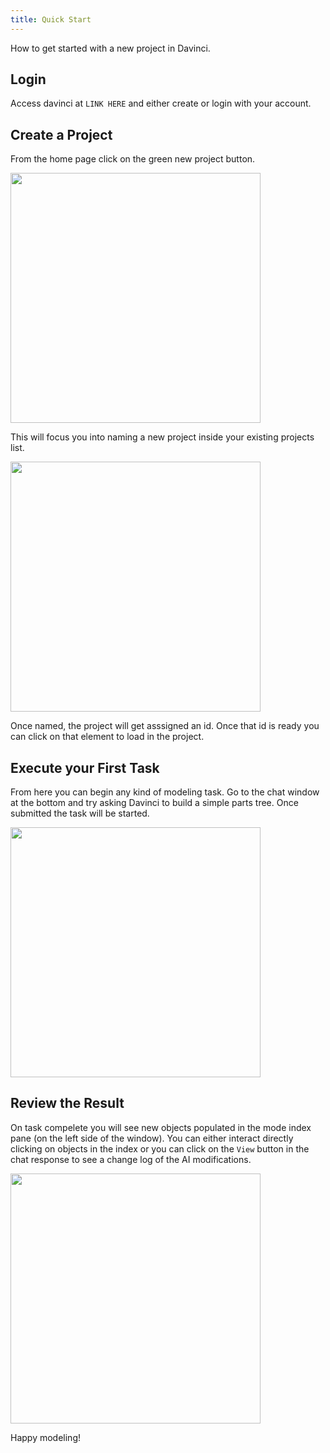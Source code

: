 ```yaml
---
title: Quick Start
---
```

How to get started with a new project in Davinci.

## Login
Access davinci at `LINK HERE` and either create or login with your account.

## Create a Project
From the home page click on the green new project button.

<img height="400" noZoom src="/images/home_start_click.jpg" /> 

 This will focus you into naming a new project inside your existing projects list. 
 
<img height="400" src="/images/home_project_def.jpg" /> 

 Once named, the project will get asssigned an id. Once that id is ready you can click on that element to load in the project. 



## Execute your First Task
From here you can begin any kind of modeling task. Go to the chat window at the bottom and try asking Davinci to build a simple parts tree. Once submitted the task will be started.

 
<img height="400" src="/images/chat_input_example.jpg" /> 

## Review the Result 
On task compelete you will see new objects populated in the mode index pane (on the left side of the window). You can either interact directly clicking on objects in the index or you can click on the `View` button in the chat response to see a change log of the AI modifications. 

<img height="400" src="/images/chat_example.jpg" /> 

Happy modeling!
